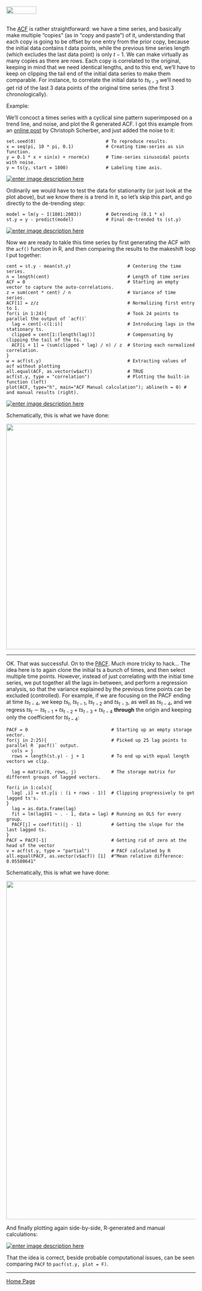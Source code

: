 <br>
<a href="http://rinterested.github.io/statistics/index.html">
<img HEIGHT="20" WIDTH="80" src="https://cloud.githubusercontent.com/assets/9312897/10556783/a27a26fa-745c-11e5-9b1a-2d5bd737387a.PNG"></a>
<br><br>

The [ACF](https://en.wikipedia.org/wiki/Autocorrelation) is rather straightforward: we have a time series, and basically make multiple "copies" (as in "copy and paste") of it, understanding that each copy is going to be offset by one entry from the prior copy, because the initial data contains $t$ data points, while the previous time series length (which excludes the last data point) is only $t-1$. We can make virtually as many copies as there are rows. Each copy is correlated to the original, keeping in mind that we need identical lengths, and to this end, we'll have to keep on clipping the tail end of the initial data series to make them comparable. For instance, to correlate the initial data to $ts_{t-3}$ we'll need to get rid of the last $3$ data points of the original time series (the first $3$ chronologically).

Example:

We'll concoct a times series with a cyclical sine pattern superimposed on a trend line, and noise, and plot the R generated ACF. I got this example from an [online post](http://www.christoph-scherber.de/content/Statistics%20Course%20files/A%20short%20introduction%20to%20time%20series%20analysis%20in%20R.pdf) by Christoph Scherber, and just added the noise to it:

    set.seed(0)                          # To reproduce results.
    x = seq(pi, 10 * pi, 0.1)            # Creating time-series as sin function.
    y = 0.1 * x + sin(x) + rnorm(x)      # Time-series sinusoidal points with noise.
    y = ts(y, start = 1800)              # Labeling time axis.
[![enter image description here][1]][1]

Ordinarily we would have to test the data for stationarity (or just look at the plot above), but we know there is a trend in it, so let's skip this part, and go directly to the de-trending step:

    model = lm(y ~ I(1801:2083))         # Detrending (0.1 * x)
    st.y = y - predict(model)            # Final de-trended ts (st.y)

[![enter image description here][2]][2]

Now we are ready to takle this time series by first generating the ACF with the `acf()` function in R, and then comparing the results to the makeshift loop I put together:

    cent = st.y - mean(st.y)                     # Centering the time series.
    n = length(cent)                             # Length of time series
    ACF = 0                                      # Starting an empty vector to capture the auto-correlations.
    z = sum(cent * cent) / n                     # Variance of time series.
    ACF[1] = z/z                                 # Normalizing first entry to 1.
    for(i in 1:24){                              # Took 24 points to parallel the output of `acf()`
      lag = cent[-c(1:i)]                        # Introducing lags in the stationary ts.
      clipped = cent[1:(length(lag))]            # Compensating by clipping the tail of the ts.
      ACF[i + 1] = (sum(clipped * lag) / n) / z  # Storing each normalized correlation.
    }
    w = acf(st.y)                                # Extracting values of acf without plotting
    all.equal(ACF, as.vector(w$acf))             # TRUE
    acf(st.y, type = "correlation")              # Plotting the built-in function (left)
    plot(ACF, type="h", main="ACF Manual calculation"); abline(h = 0) # and manual results (right).

[![enter image description here][3]][3]


Schematically, this is what we have done:

<img WIDTH="600" src="https://cloud.githubusercontent.com/assets/9312897/21581281/6cb354fc-cff9-11e6-9b1f-8c75bee5769f.png">

----------


OK. That was successful. On to the [PACF](https://en.wikipedia.org/wiki/Partial_autocorrelation_function). Much more tricky to hack... The idea here is to again clone the initial ts a bunch of times, and then select multiple time points. However, instead of just correlating with the initial time series, we put together all the lags in-between, and perform a regression analysis, so that the variance explained by the previous time points can be excluded (controlled). For example, if we are focusing on the PACF ending at time $ts_{t-4}$, we keep $ts_t$, $ts_{t-1}$, $ts_{t-2}$ and $ts_{t-3}$, as well as $ts_{t-4}$, and we regress $ts_t \sim ts_{t-1} + ts_{t-2} + ts_{t-3}+ts_{t-4}$ **through** the origin and keeping only the coefficient for $ts_{t-4}$:

    PACF = 0                               # Starting up an empty storage vector.
    for(j in 2:25){                        # Picked up 25 lag points to parallel R `pacf()` output.
      cols = j        
      rows = length(st.y) - j + 1          # To end up with equal length vectors we clip.
      
      lag = matrix(0, rows, j)             # The storage matrix for different groups of lagged vectors.
      
    for(i in 1:cols){
      lag[ ,i] = st.y[i : (i + rows - 1)]  # Clipping progressively to get lagged ts's.
    }
      lag = as.data.frame(lag)
      fit = lm(lag$V1 ~ . - 1, data = lag) # Running an OLS for every group.
      PACF[j] = coef(fit)[j - 1]           # Getting the slope for the last lagged ts.
    }
    PACF = PACF[-1]                        # Getting rid of zero at the head of the vector
    v = acf(st.y, type = "partial")        # PACF calculated by R
    all.equal(PACF, as.vector(v$acf)) [1]  #"Mean relative difference: 0.05580641"
    
    
Schematically, this is what we have done:

<img WIDTH="900" src="https://cloud.githubusercontent.com/assets/9312897/21581447/63055246-d000-11e6-99e9-66dd72ffd048.png">

And finally plotting again side-by-side, R-generated and manual calculations:

[![enter image description here][4]][4]

That the idea is correct, beside probable computational issues, can be seen comparing `PACF` to `pacf(st.y, plot = F)`.

  [1]: http://i.stack.imgur.com/lSjTT.png
  [2]: http://i.stack.imgur.com/DQpvt.png
  [3]: http://i.stack.imgur.com/5MH8v.png
  [4]: http://i.stack.imgur.com/oYQ2w.png
  
---

<a href="http://rinterested.github.io/statistics/index.html">Home Page</a>
